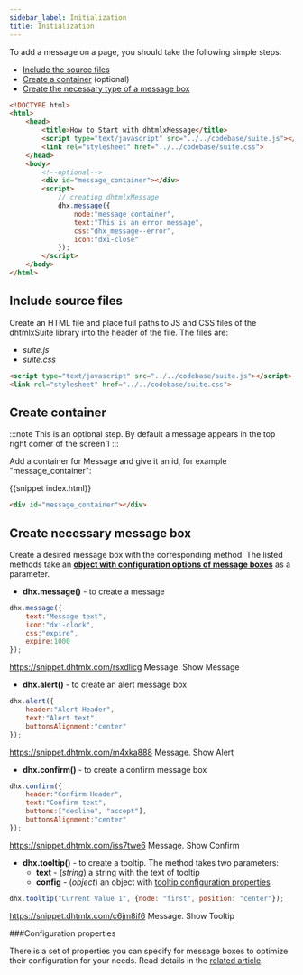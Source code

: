 ```yaml
---
sidebar_label: Initialization
title: Initialization
---
```



          

To add a message on a page, you should take the following simple steps:

- [Include the source files](#includesourcefiles)
- [Create a container](#createcontainer) (optional)
- [Create the necessary type of a message box](#createnecessarymessagebox)

~~~html
<!DOCTYPE html>
<html>
    <head>
        <title>How to Start with dhtmlxMessage</title>         
        <script type="text/javascript" src="../../codebase/suite.js"></script>
        <link rel="stylesheet" href="../../codebase/suite.css">
    </head>
    <body>
    	<!--optional-->
        <div id="message_container"></div>
        <script>
            // creating dhtmlxMessage 
            dhx.message({
				node:"message_container",
                text:"This is an error message",
                css:"dhx_message--error",
                icon:"dxi-close"
			});
        </script>
    </body>
</html>
~~~


Include source files
--------------------

Create an HTML file and place full paths to JS and CSS files of the dhtmlxSuite library into the header of the file. The files are:

- *suite.js*
- *suite.css*

~~~html
<script type="text/javascript" src="../../codebase/suite.js"></script>
<link rel="stylesheet" href="../../codebase/suite.css">
~~~

Create container 
-----------------

:::note
This is an optional step. By default a message appears in the top right corner of the screen.1
:::

Add a container for Message and give it an id, for example "message_container":

{{snippet	index.html}}
~~~html
<div id="message_container"></div>
~~~

Create necessary message box
----------------------

Create a desired message box with the corresponding method. The listed methods take an [<strong>object with configuration options of message boxes</strong>](/message/configuration) as a parameter.

- <strong>dhx.message()</strong> - to create a message

~~~js
dhx.message({
	text:"Message text", 
    icon:"dxi-clock", 
    css:"expire", 
    expire:1000
});
~~~

https://snippet.dhtmlx.com/rsxdlicg	Message. Show Message

- <strong>dhx.alert()</strong> - to create an alert message box

~~~js
dhx.alert({
	header:"Alert Header",
    text:"Alert text",
    buttonsAlignment:"center"
});
~~~

https://snippet.dhtmlx.com/m4xka888	Message. Show Alert

- <strong>dhx.confirm()</strong> - to create a confirm message box 

~~~js
dhx.confirm({
	header:"Confirm Header",
    text:"Confirm text",
    buttons:["decline", "accept"],
    buttonsAlignment:"center"
});
~~~

https://snippet.dhtmlx.com/iss7twe6	Message. Show Confirm

- <strong>dhx.tooltip()</strong> - to create a tooltip. The method takes two parameters:
    - <strong>text</strong> - (*string*) a string with the text of tooltip
    - <strong>config</strong> - (*object*) an object with [tooltip configuration properties](/message/configuration#tooltip)
        
~~~js
dhx.tooltip("Current Value 1", {node: "first", position: "center"});
~~~

https://snippet.dhtmlx.com/c6jm8if6	Message. Show Tooltip

###Configuration properties

There is a set of properties you can specify for message boxes to optimize their configuration for your needs. Read details in the [related article](/message/configuration).



